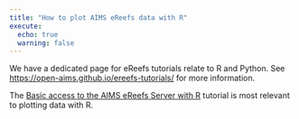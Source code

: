 ```yaml
---
title: "How to plot AIMS eReefs data with R"
execute:
  echo: true
  warning: false
---
```


We have a dedicated page for eReefs tutorials relate to R and Python. See [https://open-aims.github.io/ereefs-tutorials/]() for more information.

The [Basic access to the AIMS eReefs Server with R](https://open-aims.github.io/ereefs-tutorials/tutorials/r/access-ereefs-data-server/basic-server-access/basic_server_access_r.html) tutorial is most relevant to plotting data with R.
